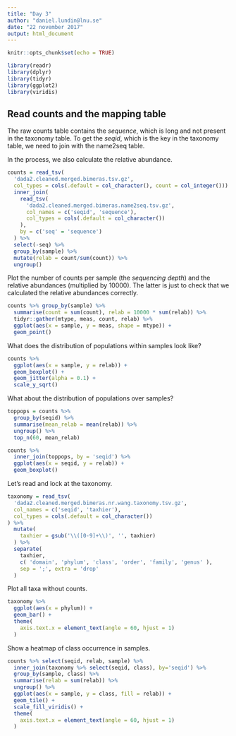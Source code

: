 ```yaml
---
title: "Day 3"
author: "daniel.lundin@lnu.se"
date: "22 november 2017"
output: html_document
---
```


```r
knitr::opts_chunk$set(echo = TRUE)
```

```r
library(readr)
library(dplyr)
library(tidyr)
library(ggplot2)
library(viridis)
```

## Read counts and the mapping table

The raw counts table contains the *sequence*, which is long and not
present in the taxonomy table. To get the *seqid*, which is the key
in the taxonomy table, we need to join with the name2seq table.

In the process, we also calculate the relative abundance.

```r
counts = read_tsv(
  'dada2.cleaned.merged.bimeras.tsv.gz',
  col_types = cols(.default = col_character(), count = col_integer())) %>%
  inner_join(
    read_tsv(
      'dada2.cleaned.merged.bimeras.name2seq.tsv.gz',
      col_names = c('seqid', 'sequence'),
      col_types = cols(.default = col_character())
    ),
    by = c('seq' = 'sequence')
  ) %>%
  select(-seq) %>%
  group_by(sample) %>%
  mutate(relab = count/sum(count)) %>%
  ungroup()
```

Plot the number of counts per sample (the *sequencing depth*) and the
relative abundances (multiplied by 10000). The latter is just to check
that we calculated the relative abundances correctly.

```r
counts %>% group_by(sample) %>%
  summarise(count = sum(count), relab = 10000 * sum(relab)) %>%
  tidyr::gather(mtype, meas, count, relab) %>%
  ggplot(aes(x = sample, y = meas, shape = mtype)) +
  geom_point()
```

What does the distribution of populations within samples look like?

```r
counts %>%
  ggplot(aes(x = sample, y = relab)) +
  geom_boxplot() +
  geom_jitter(alpha = 0.1) +
  scale_y_sqrt()
```

What about the distribution of populations over samples?

```r
toppops = counts %>%
  group_by(seqid) %>%
  summarise(mean_relab = mean(relab)) %>%
  ungroup() %>%
  top_n(60, mean_relab)

counts %>%
  inner_join(toppops, by = 'seqid') %>%
  ggplot(aes(x = seqid, y = relab)) +
  geom_boxplot()
```

Let's read and lock at the taxonomy.

```r
taxonomy = read_tsv(
  'dada2.cleaned.merged.bimeras.nr.wang.taxonomy.tsv.gz',
  col_names = c('seqid', 'taxhier'),
  col_types = cols(.default = col_character())
) %>%
  mutate(
    taxhier = gsub('\\([0-9]+\\)', '', taxhier)
  ) %>%
  separate(
    taxhier, 
    c( 'domain', 'phylum', 'class', 'order', 'family', 'genus' ),
    sep = ';', extra = 'drop'
  )
```

Plot all taxa without counts.

```r
taxonomy %>% 
  ggplot(aes(x = phylum)) +
  geom_bar() +
  theme(
    axis.text.x = element_text(angle = 60, hjust = 1)
  )
```

Show a heatmap of class occurrence in samples.

```r
counts %>% select(seqid, relab, sample) %>%
  inner_join(taxonomy %>% select(seqid, class), by='seqid') %>%
  group_by(sample, class) %>%
  summarise(relab = sum(relab)) %>%
  ungroup() %>%
  ggplot(aes(x = sample, y = class, fill = relab)) +
  geom_tile() +
  scale_fill_viridis() +
  theme(
    axis.text.x = element_text(angle = 60, hjust = 1)
  )
```

